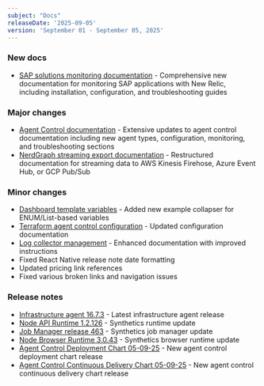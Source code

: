 ```yaml
---
subject: "Docs"
releaseDate: '2025-09-05'
version: 'September 01 - September 05, 2025'
---
```


### New docs
* [SAP solutions monitoring documentation](/docs/sap-solutions/overview) - Comprehensive new documentation for monitoring SAP applications with New Relic, including installation, configuration, and troubleshooting guides

### Major changes  
* [Agent Control documentation](/docs/new-relic-control/agent-control/overview) - Extensive updates to agent control documentation including new agent types, configuration, monitoring, and troubleshooting sections
* [NerdGraph streaming export documentation](/docs/apis/nerdgraph/examples/nerdgraph-streaming-export) - Restructured documentation for streaming data to AWS Kinesis Firehose, Azure Event Hub, or GCP Pub/Sub

### Minor changes
* [Dashboard template variables](/docs/query-your-data/explore-query-data/dashboards/dashboard-template-variables) - Added new example collapser for ENUM/List-based variables
* [Terraform agent control configuration](/docs/infrastructure/host-integrations/installation/install-infrastructure-host-integrations-via-terraform/agent-control) - Updated configuration documentation
* [Log collector management](/docs/logs/forward-logs/log-collectors/log-collector-management) - Enhanced documentation with improved instructions
* Fixed React Native release note date formatting
* Updated pricing link references
* Fixed various broken links and navigation issues

### Release notes
* [Infrastructure agent 16.7.3](/docs/release-notes/infrastructure-release-notes/infrastructure-agent-release-notes/new-relic-infrastructure-agent-1673) - Latest infrastructure agent release
* [Node API Runtime 1.2.126](/docs/release-notes/synthetics-release-notes/node-api-runtime-release-notes/node-api-runtime-1.2.126) - Synthetics runtime update
* [Job Manager release 463](/docs/release-notes/synthetics-release-notes/job-manager-release-notes/job-manager-release-463) - Synthetics job manager update
* [Node Browser Runtime 3.0.43](/docs/release-notes/synthetics-release-notes/node-browser-runtime-release-notes/node-browser-runtime-3.0.43) - Synthetics browser runtime update
* [Agent Control Deployment Chart 05-09-25](/docs/release-notes/agent-control-deployment-chart-release-notes/agent-control-deployment-chart-05-09-25) - New agent control deployment chart release
* [Agent Control Continuous Delivery Chart 05-09-25](/docs/release-notes/agent-control-continuous-delivery-chart-release-notes/agent-control-continuous-delivery-chart-05-09-25) - New agent control continuous delivery chart release